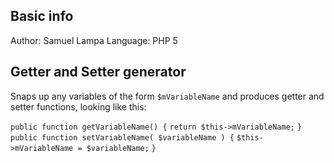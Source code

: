 == Basic info ==

Author: Samuel Lampa
Language: PHP 5

== Getter and Setter generator ==

Snaps up any variables of the form <code>$mVariableName</code> and produces getter and setter functions, looking like this:

<code>public function getVariableName() { </code>
<code>    return $this->mVariableName;</code>
<code>}</code>
<code>public function setVariableName( $variableName ) { </code>
<code>    $this->mVariableName = $variableName;</code>
<code>}</code>


